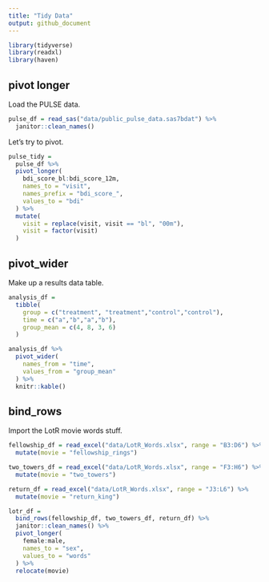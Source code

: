 ```yaml
---
title: "Tidy Data"
output: github_document
---
```


```r
library(tidyverse)
library(readxl)
library(haven)
```

## pivot longer

Load the PULSE data. 

```r
pulse_df = read_sas("data/public_pulse_data.sas7bdat") %>% 
  janitor::clean_names()
```

Let's try to pivot.

```r
pulse_tidy = 
  pulse_df %>% 
  pivot_longer(
    bdi_score_bl:bdi_score_12m,
    names_to = "visit",
    names_prefix = "bdi_score_",
    values_to = "bdi"
  ) %>% 
  mutate(
    visit = replace(visit, visit == "bl", "00m"),
    visit = factor(visit)
  )
```

## pivot_wider

Make up a results data table.
```r
analysis_df =
  tibble(
    group = c("treatment", "treatment","control","control"),
    time = c("a","b","a","b"),
    group_mean = c(4, 8, 3, 6)
  )

analysis_df %>% 
  pivot_wider(
    names_from = "time",
    values_from = "group_mean"
  ) %>% 
  knitr::kable()
```


## bind_rows
Import the LotR movie words stuff.

```r
fellowship_df = read_excel("data/LotR_Words.xlsx", range = "B3:D6") %>% 
  mutate(movie = "fellowship_rings")

two_towers_df = read_excel("data/LotR_Words.xlsx", range = "F3:H6") %>% 
  mutate(movie = "two_towers")

return_df = read_excel("data/LotR_Words.xlsx", range = "J3:L6") %>% 
  mutate(movie = "return_king")

lotr_df = 
  bind_rows(fellowship_df, two_towers_df, return_df) %>% 
  janitor::clean_names() %>% 
  pivot_longer(
    female:male,
    names_to = "sex",
    values_to = "words"
  ) %>% 
  relocate(movie)
```


